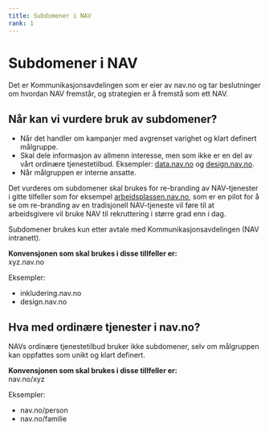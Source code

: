 ```yaml
---
title: Subdomener i NAV
rank: 1
---
```


# Subdomener i NAV

Det er Kommunikasjonsavdelingen som er eier av nav.no og tar beslutninger om
hvordan NAV fremstår, og strategien er å fremstå som ett NAV.

<TableOfContents />

## Når kan vi vurdere bruk av subdomener?

- Når det handler om kampanjer med avgrenset varighet og klart definert målgruppe.
- Skal dele informasjon av allmenn interesse, men som ikke er en del av vårt ordinære tjenestetilbud. Eksempler: [data.nav.no](https://data.nav.no) og [design.nav.no](https://design.nav.no).
- Når målgruppen er interne ansatte.

Det vurderes om subdomener skal brukes for re-branding av NAV-tjenester i gitte tilfeller ​som for eksempel [arbeidsplassen.nav.no](https://arbeidsplassen.nav.no), som er en pilot for å se om re-branding av en tradisjonell NAV-tjeneste vil føre til at arbeidsgivere vil bruke NAV til rekruttering i større grad enn i dag​.

Subdomener brukes kun etter avtale med <Link href="https://navno.sharepoint.com/sites/intranett-kommunikasjon">Kommunikasjonsavdelingen (NAV intranett)</Link>.

<strong>Konvensjonen som skal brukes i disse tillfeller er:</strong>
<br />
xyz.nav.no​

<Preview noCode>
  <Undertittel>Eksempler:</Undertittel>
  <ul>
    <li>inkludering.nav.no</li>
    <li>design.nav.no</li>
  </ul>
</Preview>

## Hva med ordinære tjenester i nav.no?

NAVs ordinære tjenestetilbud bruker ikke subdomener, selv om målgruppen kan oppfattes som unikt og klart definert.

<strong>Konvensjonen som skal brukes i disse tillfeller er:</strong>
<br />
nav.no​/xyz

<Preview noCode>
  <Undertittel>Eksempler:</Undertittel>
  <ul>
    <li>nav.no/person</li>
    <li>nav.no/familie</li>
  </ul>
</Preview>
